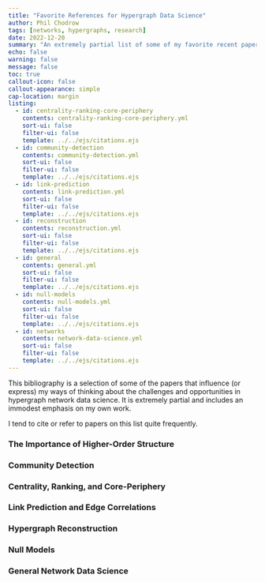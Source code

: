 ```yaml
---
title: "Favorite References for Hypergraph Data Science" 
author: Phil Chodrow
tags: [networks, hypergraphs, research]
date: 2022-12-20
summary: "An extremely partial list of some of my favorite recent papers in hypergraph network data science."
echo: false
warning: false
message: false
toc: true
callout-icon: false
callout-appearance: simple
cap-location: margin
listing:
  - id: centrality-ranking-core-periphery
    contents: centrality-ranking-core-periphery.yml
    sort-ui: false
    filter-ui: false
    template: ../../ejs/citations.ejs
  - id: community-detection
    contents: community-detection.yml
    sort-ui: false
    filter-ui: false
    template: ../../ejs/citations.ejs
  - id: link-prediction
    contents: link-prediction.yml
    sort-ui: false
    filter-ui: false
    template: ../../ejs/citations.ejs
  - id: reconstruction
    contents: reconstruction.yml
    sort-ui: false
    filter-ui: false
    template: ../../ejs/citations.ejs
  - id: general
    contents: general.yml
    sort-ui: false
    filter-ui: false
    template: ../../ejs/citations.ejs
  - id: null-models
    contents: null-models.yml
    sort-ui: false
    filter-ui: false
    template: ../../ejs/citations.ejs
  - id: networks
    contents: network-data-science.yml
    sort-ui: false
    filter-ui: false
    template: ../../ejs/citations.ejs
---
```




This bibliography is a selection of some of the papers that influence (or express) my ways of thinking about the challenges and opportunities in hypergraph network data science. It is extremely partial and includes an immodest emphasis on my own work. 

I tend to cite or refer to papers on this list quite frequently.  

### The Importance of Higher-Order Structure
 
:::{.list}
:::{#general}  
:::
::: 

  
### Community Detection 
  
:::{.list}
:::{#community-detection}
:::
::: 

### Centrality, Ranking, and Core-Periphery
 
:::{.list}
:::{#centrality-ranking-core-periphery}
:::
:::

### Link Prediction and Edge Correlations
     
:::{.list}
:::{#link-prediction}
:::
:::

### Hypergraph Reconstruction

:::{.list}
:::{#reconstruction}
:::
:::

### Null Models

:::{.list}
:::{#null-models}
:::
:::

### General Network Data Science

:::{.list}
:::{#network-data-science}
:::
:::

   